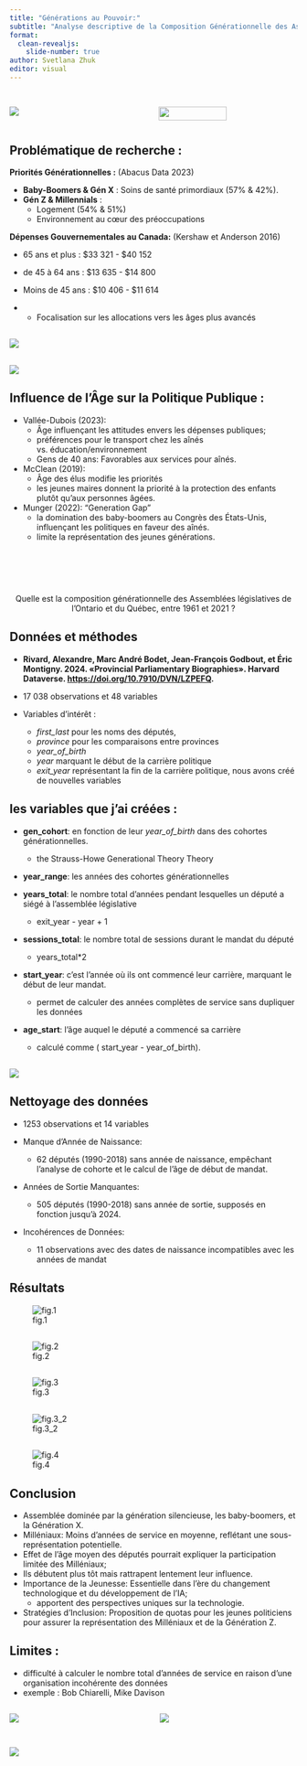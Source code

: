 ```yaml
---
title: "Générations au Pouvoir:"
subtitle: "Analyse descriptive de la Composition Générationnelle des Assemblées Législatives du Québec et de l'Ontario" 
format:
  clean-revealjs: 
    slide-number: true
author: Svetlana Zhuk 
editor: visual
---
```


## 

::: columns
::: column
![](fig/Kevin_Munger.jpeg)
:::

::: column
![](fig/book_cover.jpeg){width="70%"}
:::
:::

## Problématique de recherche :

**Priorités Générationnelles :** (Abacus Data 2023)

-   **Baby-Boomers & Gén X** : Soins de santé primordiaux (57% & 42%).
-   **Gén Z & Millennials** :
    -   Logement (54% & 51%)
    -   Environnement au cœur des préoccupations

**Dépenses Gouvernementales au Canada:** (Kershaw et Anderson 2016)

-   65 ans et plus : \$33 321 - \$40 152

-   de 45 à 64 ans : \$13 635 - \$14 800

-   Moins de 45 ans : \$10 406 - \$11 614

-   

    -   Focalisation sur les allocations vers les âges plus avancés

## 

![](fig/graph_20.png)

## 

![](fig/graph_21.png)

## Influence de l'Âge sur la Politique Publique : {.smaller}

-   Vallée-Dubois (2023):
    -   Âge influençant les attitudes envers les dépenses publiques;
    -   préférences pour le transport chez les aînés vs. éducation/environnement
    -   Gens de 40 ans: Favorables aux services pour aînés.
-   McClean (2019):
    -   Âge des élus modifie les priorités
    -   les jeunes maires donnent la priorité à la protection des enfants plutôt qu'aux personnes âgées.
-   Munger (2022): "Generation Gap"
    -   la domination des baby-boomers au Congrès des États-Unis, influençant les politiques en faveur des aînés.
    -   limite la représentation des jeunes générations.

## 

 

 

::: {style="text-align: center;"}
Quelle est la composition générationnelle des Assemblées législatives de l'Ontario et du Québec, entre 1961 et 2021 ?
:::

## Données et méthodes

-   **Rivard, Alexandre, Marc André Bodet, Jean-François Godbout, et Éric Montigny. 2024. «Provincial Parliamentary Biographies». Harvard Dataverse. <https://doi.org/10.7910/DVN/LZPEFQ>.**

-   17 038 observations et 48 variables

-   Variables d'intérêt :

    -   *first_last* pour les noms des députés,
    -   *province* pour les comparaisons entre provinces
    -   *year_of_birth*
    -   *year* marquant le début de la carrière politique
    -   *exit_year* représentant la fin de la carrière politique, nous avons créé de nouvelles variables

## les variables que j'ai créées : {.smaller}

-   **gen_cohort**: en fonction de leur *year_of_birth* dans des cohortes générationnelles.

    -   the Strauss-Howe Generational Theory Theory

-   **year_range**: les années des cohortes générationnelles

-   **years_total**: le nombre total d'années pendant lesquelles un député a siégé à l'assemblée législative

    -   exit_year - year + 1

-   **sessions_total**: le nombre total de sessions durant le mandat du député

    -   years_total\*2

-   **start_year**: c'est l'année où ils ont commencé leur carrière, marquant le début de leur mandat.

    -   permet de calculer des années complètes de service sans dupliquer les données

-   **age_start**: l'âge auquel le député a commencé sa carrière

    -   calculé comme ( start_year - year_of_birth).

## 

![](fig/gen.jpeg)

## Nettoyage des données

-   1253 observations et 14 variables

-   Manque d'Année de Naissance:

    -   62 députés (1990-2018) sans année de naissance, empêchant l'analyse de cohorte et le calcul de l'âge de début de mandat.

-   Années de Sortie Manquantes:

    -   505 députés (1990-2018) sans année de sortie, supposés en fonction jusqu'à 2024.

-   Incohérences de Données:

    -   11 observations avec des dates de naissance incompatibles avec les années de mandat

## Résultats

![fig.1](fig/graph_1.png)

## 

![fig.2](fig/graph_2.png)

## 

![fig.3](fig/graph_3.png)

## 

![fig.3_2](fig/graph_3_2.png)

## 

![fig.4](fig/graph_4.png)

## Conclusion

-   Assemblée dominée par la génération silencieuse, les baby-boomers, et la Génération X.
-   Milléniaux: Moins d'années de service en moyenne, reflétant une sous-représentation potentielle.
-   Effet de l'âge moyen des députés pourrait expliquer la participation limitée des Milléniaux;
-   Ils débutent plus tôt mais rattrapent lentement leur influence.
-   Importance de la Jeunesse: Essentielle dans l'ère du changement technologique et du développement de l'IA;
    -   apportent des perspectives uniques sur la technologie.
-   Stratégies d'Inclusion: Proposition de quotas pour les jeunes politiciens pour assurer la représentation des Milléniaux et de la Génération Z.

## Limites :

-   difficulté à calculer le nombre total d'années de service en raison d'une organisation incohérente des données
-   exemple : Bob Chiarelli, Mike Davison

::: columns
::: column
![](limits/year%20and%20year_exit%20.png)
:::

::: column
![](limits/year%20and%20exit_year_2.png)
:::
:::

## 

![](limits/year_of_birth%20year%20exit_year.png)

##  {background-image="fig/Boomers_satire.png"}
